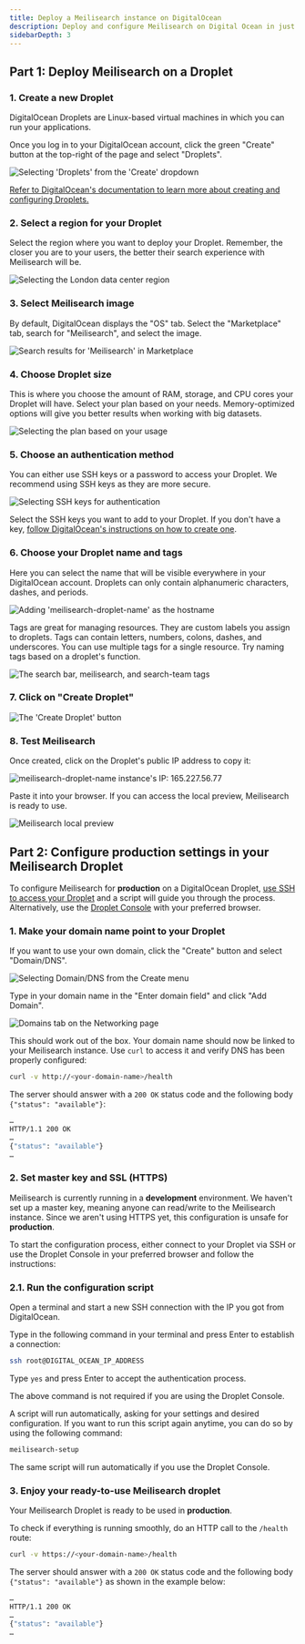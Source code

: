 ```yaml
---
title: Deploy a Meilisearch instance on DigitalOcean
description: Deploy and configure Meilisearch on Digital Ocean in just a few steps.
sidebarDepth: 3
---
```


## Part 1: Deploy Meilisearch on a Droplet

### 1. Create a new Droplet

DigitalOcean Droplets are Linux-based virtual machines in which you can run your applications.

Once you log in to your DigitalOcean account, click the green "Create" button at the top-right of the page and select "Droplets".

<Frame>
  <img src="/docs/assets/images/digitalocean/create.png" alt="Selecting 'Droplets' from the 'Create' dropdown" />
</Frame>

[Refer to DigitalOcean's documentation to learn more about creating and configuring Droplets.](https://docs.digitalocean.com/tutorials/droplets/)

### 2. Select a region for your Droplet

Select the region where you want to deploy your Droplet. Remember, the closer you are to your users, the better their search experience with Meilisearch will be.

<Frame>
  <img src="/docs/assets/images/digitalocean/select-region.png" alt="Selecting the London data center region" />
</Frame>

### 3. Select Meilisearch image

By default, DigitalOcean displays the "OS" tab. Select the "Marketplace" tab, search for "Meilisearch", and select the image.

<Frame>
  <img src="/docs/assets/images/digitalocean/marketplace.png" alt="Search results for 'Meilisearch' in Marketplace" />
</Frame>

### 4. Choose Droplet size

This is where you choose the amount of RAM, storage, and CPU cores your Droplet will have. Select your plan based on your needs. Memory-optimized options will give you better results when working with big datasets.

<Frame>
  <img src="/docs/assets/images/digitalocean/select-plan.png" alt="Selecting the plan based on your usage" />
</Frame>

### 5. Choose an authentication method

You can either use SSH keys or a password to access your Droplet. We recommend using SSH keys as they are more secure.

<Frame>
  <img src="/docs/assets/images/digitalocean/add-ssh-key.png" alt="Selecting SSH keys for authentication" />
</Frame>

Select the SSH keys you want to add to your Droplet. If you don't have a key, [follow DigitalOcean's instructions on how to create one](https://www.digitalocean.com/docs/droplets/how-to/add-ssh-keys/to-account/).

### 6. Choose your Droplet name and tags

Here you can select the name that will be visible everywhere in your DigitalOcean account. Droplets can only contain alphanumeric characters, dashes, and periods.

<Frame>
  <img src="/docs/assets/images/digitalocean/droplet-name.png" alt="Adding 'meilisearch-droplet-name' as the hostname" />
</Frame>

Tags are great for managing resources. They are custom labels you assign to droplets. Tags can contain letters, numbers, colons, dashes, and underscores. You can use multiple tags for a single resource. Try naming tags based on a droplet's function.

<Frame>
  <img src="/docs/assets/images/digitalocean/add-tags.png" alt="The search bar, meilisearch, and search-team tags" />
</Frame>

### 7. Click on "Create Droplet"

<Frame>
  <img src="/docs/assets/images/digitalocean/01.create-droplet.png" alt="The 'Create Droplet' button" />
</Frame>

### 8. Test Meilisearch

Once created, click on the Droplet's public IP address to copy it:

<Frame>
  <img src="/docs/assets/images/digitalocean/copy-ip.png" alt="meilisearch-droplet-name instance's IP: 165.227.56.77" />
</Frame>

Paste it into your browser. If you can access the local preview, Meilisearch is ready to use.

<Frame>
  <img src="/docs/assets/images/digitalocean/test-meili.png" alt="Meilisearch local preview" />
</Frame>

## Part 2: Configure production settings in your Meilisearch Droplet

To configure Meilisearch for **production** on a DigitalOcean Droplet, [use SSH to access your Droplet](https://docs.digitalocean.com/products/droplets/how-to/connect-with-ssh/) and a script will guide you through the process. Alternatively, use the [Droplet Console](https://docs.digitalocean.com/products/droplets/how-to/connect-with-console/) with your preferred browser.

### 1. Make your domain name point to your Droplet

If you want to use your own domain, click the "Create" button and select "Domain/DNS".

<Frame>
  <img src="/docs/assets/images/digitalocean/domain.png" alt="Selecting Domain/DNS from the Create menu" />
</Frame>

Type in your domain name in the "Enter domain field" and click "Add Domain".

<Frame>
  <img src="/docs/assets/images/digitalocean/add-domain.png" alt="Domains tab on the Networking page" />
</Frame>

This should work out of the box. Your domain name should now be linked to your Meilisearch instance. Use `curl` to access it and verify DNS has been properly configured:

```bash
curl -v http://<your-domain-name>/health
```

The server should answer with a `200 OK` status code and the following body `{"status": "available"}`:

```bash
…
HTTP/1.1 200 OK
…
{"status": "available"}
…
```

### 2. Set master key and SSL (HTTPS)

Meilisearch is currently running in a **development** environment. We haven't set up a master key, meaning anyone can read/write to the Meilisearch instance. Since we aren't using HTTPS yet, this configuration is unsafe for **production**.

To start the configuration process, either connect to your Droplet via SSH or use the Droplet Console in your preferred browser and follow the instructions:

### 2.1. Run the configuration script

Open a terminal and start a new SSH connection with the IP you got from DigitalOcean.

Type in the following command in your terminal and press Enter to establish a connection:

```bash
ssh root@DIGITAL_OCEAN_IP_ADDRESS
```

Type `yes` and press Enter to accept the authentication process.

<Note>
The above command is not required if you are using the Droplet Console.
</Note>

A script will run automatically, asking for your settings and desired configuration. If you want to run this script again anytime, you can do so by using the following command:

```bash
meilisearch-setup
```

The same script will run automatically if you use the Droplet Console.

### 3. Enjoy your ready-to-use Meilisearch droplet

Your Meilisearch Droplet is ready to be used in **production**.

To check if everything is running smoothly, do an HTTP call to the `/health` route:

```bash
curl -v https://<your-domain-name>/health
```

The server should answer with a `200 OK` status code and the following body `{"status": "available"}` as shown in the example below:

```bash
…
HTTP/1.1 200 OK
…
{"status": "available"}
…
```
